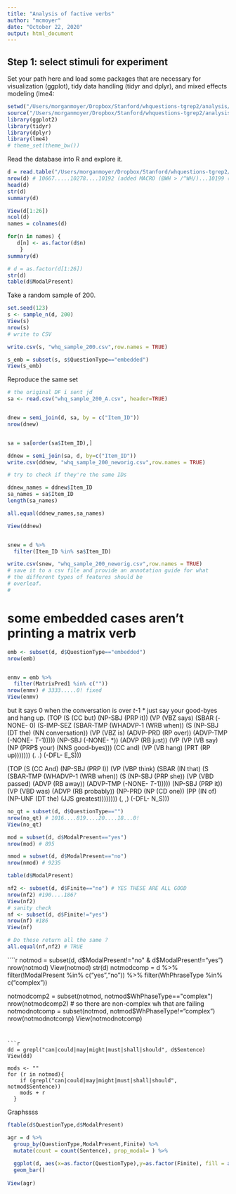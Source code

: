 ```yaml
---
title: "Analysis of factive verbs"
author: "mcmoyer"
date: "October 22, 2020"
output: html_document
---
```

  
## Step 1: select stimuli for experiment
  
Set your path here and load some packages that are necessary for visualization 
(ggplot), tidy data handling (tidyr and dplyr), and mixed effects modeling (lme4:
                                                                                                                                                               
```r
setwd("/Users/morganmoyer/Dropbox/Stanford/whquestions-tgrep2/analysis/")
source("/Users/morganmoyer/Dropbox/Stanford/whquestions-tgrep2/analysis/helpers.R")
library(ggplot2)
library(tidyr)
library(dplyr)
library(lme4)
# theme_set(theme_bw())
```

Read the database into R and explore it.
```r
d = read.table("/Users/morganmoyer/Dropbox/Stanford/whquestions-tgrep2/corpus/results/swbd.tab",sep="\t",header=T,quote="")
nrow(d) # 10667.....10278....10192 (added MACRO (@WH > /^WH/)...10199 (@WH >> /^WH)
head(d)
str(d)
summary(d)

View(d[1:26])
ncol(d)
names = colnames(d)

for(n in names) {
   d[n] <- as.factor(d$n)
    }
summary(d)

# d = as.factor(d[1:26])
str(d)
table(d$ModalPresent)
```

Take a random sample of 200.
```r
set.seed(123)
s <- sample_n(d, 200)
View(s)
nrow(s)
# write to CSV

write.csv(s, "whq_sample_200.csv",row.names = TRUE)

s_emb = subset(s, s$QuestionType=="embedded")
View(s_emb)

```

Reproduce the same set
```r
# the original DF i sent jd
sa <- read.csv("whq_sample_200_A.csv", header=TRUE)


dnew = semi_join(d, sa, by = c("Item_ID"))
nrow(dnew)


sa = sa[order(sa$Item_ID),]

ddnew = semi_join(sa, d, by=c("Item_ID"))
write.csv(ddnew, "whq_sample_200_neworig.csv",row.names = TRUE)

# try to check if they're the same IDs

ddnew_names = ddnew$Item_ID
sa_names = sa$Item_ID
length(sa_names)

all.equal(ddnew_names,sa_names)

View(ddnew)


snew = d %>%
  filter(Item_ID %in% sa$Item_ID)

write.csv(snew, "whq_sample_200_neworig.csv",row.names = TRUE)
# save it to a csv file and provide an annotation guide for what 
# the different types of features should be
# overleaf. 
# 
```
# some embedded cases aren't printing a matrix verb
```r
emb <- subset(d, d$QuestionType=="embedded")
nrow(emb)


enmv = emb %>%
  filter(MatrixPred1 %in% c(""))
nrow(enmv) # 3333.....0! fixed
View(enmv)

```

but it says 0 when the conversation is over *t*-1 * just say your good-byes and hang up.
(TOP (S (CC but) 
        (NP-SBJ (PRP it)) 
        (VP (VBZ says) 
            (SBAR (-NONE- 0) 
                  (S-IMP-SEZ (SBAR-TMP (WHADVP-1 (WRB when)) 
                                      (S (NP-SBJ (DT the) (NN conversation)) (VP (VBZ is) (ADVP-PRD (RP over)) (ADVP-TMP (-NONE- *T*-1))))) (NP-SBJ (-NONE- *)) (ADVP (RB just)) (VP (VP (VB say) (NP (PRP$ your) (NNS good-byes))) (CC and) (VP (VB hang) (PRT (RP up))))))) (. .) (-DFL- E_S)))



(TOP (S (CC And) (NP-SBJ (PRP I)) 
                  (VP (VBP think) 
                      (SBAR (IN that) 
                            (S (SBAR-TMP (WHADVP-1 (WRB when)) 
                                (S (NP-SBJ (PRP she)) (VP (VBD passed) (ADVP (RB away)) (ADVP-TMP (-NONE- *T*-1))))) (NP-SBJ (PRP it)) (VP (VBD was) (ADVP (RB probably)) (NP-PRD (NP (CD one)) (PP (IN of) (NP-UNF (DT the) (JJS greatest)))))))) (, ,) (-DFL- N_S)))


```r
no_qt = subset(d, d$QuestionType=="")
nrow(no_qt) # 1016....819....20....18...0!
View(no_qt)

mod = subset(d, d$ModalPresent=="yes")
nrow(mod) # 895

nmod = subset(d, d$ModalPresent=="no")
nrow(nmod) # 9235

table(d$ModalPresent)

nf2 <- subset(d, d$Finite=="no") # YES THESE ARE ALL GOOD
nrow(nf2) #190....186?
View(nf2)
# sanity check
nf <- subset(d, d$Finite!="yes") 
nrow(nf) #186
View(nf)

# Do these return all the same ?
all.equal(nf,nf2) # TRUE
````




````r
notmod = subset(d, d$ModalPresent!="no" & d$ModalPresent!="yes")
nrow(notmod)
View(notmod)
str(d)
notmodcomp = d %>%
  filter(!ModalPresent %in% c("yes","no")) %>%
  filter(WhPhraseType %in% c("complex"))

notmodcomp2 = subset(notmod, notmod$WhPhaseType=="complex")
nrow(notmodcomp2) # so there are non-complex wh that are failing
notmodnotcomp = subset(notmod, notmod$WhPhaseType!="complex")
nrow(notmodnotcomp)
View(notmodnotcomp)

```


```r
dd = grepl("can|could|may|might|must|shall|should", d$Sentence)
View(dd)

mods <- ""
for (r in notmod){
    if (grepl("can|could|may|might|must|shall|should", notmod$Sentence))
    mods + r
  }
```

Graphssss

```r
ftable(d$QuestionType,d$ModalPresent)

agr = d %>%
  group_by(QuestionType,ModalPresent,Finite) %>%
  mutate(count = count(Sentence), prop_modal= ) %>%
  
  ggplot(d, aes(x=as.factor(QuestionType),y=as.factor(Finite), fill = as.factor(ModalPresent))) +
  geom_bar()
  
View(agr)

```


